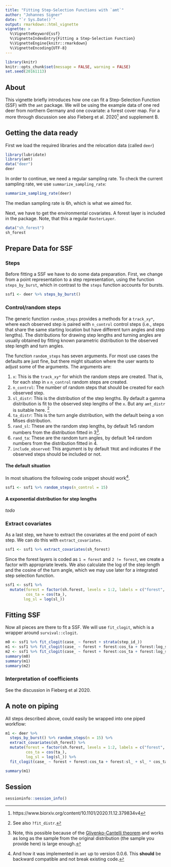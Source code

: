 ```yaml
---
title: "Fitting Step-Selection Functions with `amt`"
author: "Johannes Signer"
date: "`r Sys.Date()`"
output: rmarkdown::html_vignette
vignette: >
  %\VignetteKeyword{ssf}
  %\VignetteIndexEntry{Fitting a Step-Selection Function}
  %\VignetteEngine{knitr::rmarkdown}
  %\VignetteEncoding{UTF-8}
---
```


```r
library(knitr)
knitr::opts_chunk$set(message = FALSE, warning = FALSE)
set.seed(20161113)
```


## About

This vignette briefly introduces how one can fit a Step-Selection Function (SSF) with the `amt` package. We will be using the example data of one red deer from northern Germany and one covariate: a forest cover map. For a more through discussion see also Fieberg et al. 2020^[https://www.biorxiv.org/content/10.1101/2020.11.12.379834v4] and supplement B.

## Getting the data ready

First we load the required libraries and the relocation data (called `deer`)

```r
library(lubridate)
library(amt)
data("deer")
deer
```

In order to continue, we need a regular sampling rate. To check the current sampling rate, we use `summarize_sampling_rate`:

```r
summarize_sampling_rate(deer)
```

The median sampling rate is 6h, which is what we aimed for.


Next, we have to get the environmental covariates. A forest layer is included in the package. Note, that this a regular `RasterLayer`. 

```r
data("sh_forest")
sh_forest
```

## Prepare Data for SSF

### Steps

Before fitting a SSF we have to do some data preparation. First, we change from a point representation to a step representation, using the function `steps_by_burst`, which in contrast to the `steps` function accounts for bursts.

```r
ssf1 <- deer %>% steps_by_burst()
```

### Control/random steps

The generic function `random_steps` provides a methods for a `track_xy*`, where each observed step is paired with `n_control` control steps (i.e., steps that share the same starting location but have different turn angles and step lengths). The distributions for drawing step lengths and turning angles are usually obtained by fitting known parametric distribution to the observed step length and turn angles. 

The function `random_steps` has seven arguments. For most use cases the defaults are just fine, but there might situation where the user wants to adjust some of the arguments. The arguments are:  

1. `x`: This is the `track_xy*` for which the random steps are created. That is, for each step in `x` `n_control` random steps are created. 
2. `n_control`: The number of random steps that should be created for each observed step.
3. `sl_distr`: This is the distribution of the step lengths. By default a gamma distribution is fit to the observed step lengths of the `x`. But any `amt_distr` is suitable here. ^[See also `?fit_distr`.]
4. `ta_distr`: This is the turn angle distribution, with the default being a von Mises distribution.
5. `rand_sl`: These are the random step lengths, by default 1e5 random numbers from the distribution fitted in 3^[Note, this possible because of the [Glivenko-Cantelli theorem](https://en.wikipedia.org/wiki/Glivenko%E2%80%93Cantelli_theorem) and works as long as the sample from the original distribution (the sample you provide here) is large enough.].
6. `rand_ta`: These are the random turn angles, by default 1e4 random numbers from the distribution fitted in 4.
7. `include_observed`: This argument is by default `TRUE` and indicates if the observed steps should be included or not.


#### The default situation

In most situations the following code snippet should work^[And how it was implemented in `amt` up to version 0.0.6. This **should** be backward compatible and not break existing code.]. 

```r
ssf1 <- ssf1 %>% random_steps(n_control = 15)
```

#### A exponential distribution for step lengths

*todo*


### Extract covariates

As a last step, we have to extract the covariates at the end point of each step. We can do this with `extract_covariates`.

```r
ssf1 <- ssf1 %>% extract_covariates(sh_forest) 
```


Since the forest layers is coded as `1 = forest` and `2 != forest`, we create a factor with appropriate levels. We also calculate the log of the step length and the cosine of the turn angle, which we may use later for a integrated step selection function.


```r
ssf1 <- ssf1 %>% 
  mutate(forest = factor(sh.forest, levels = 1:2, labels = c("forest", "non-forest")), 
         cos_ta = cos(ta_), 
        log_sl = log(sl_)) 
```

## Fitting SSF 

Now all pieces are there to fit a SSF. We will use `fit_clogit`, which is a wrapper around `survival::clogit`.

```r
m0 <- ssf1 %>% fit_clogit(case_ ~ forest + strata(step_id_))
m1 <- ssf1 %>% fit_clogit(case_ ~ forest + forest:cos_ta + forest:log_sl + log_sl * cos_ta + strata(step_id_))
m2 <- ssf1 %>% fit_clogit(case_ ~ forest + forest:cos_ta + forest:log_sl + log_sl + cos_ta + strata(step_id_))
summary(m0)
summary(m1)
summary(m2)
```

### Interpretation of coefficients

See the discussion in Fieberg et al 2020.

## A note on piping

All steps described above, could easily be wrapped into one piped workflow:

```r
m1 <- deer %>% 
  steps_by_burst() %>% random_steps(n = 15) %>% 
  extract_covariates(sh_forest) %>% 
  mutate(forest = factor(sh.forest, levels = 1:2, labels = c("forest", "non-forest")), 
         cos_ta = cos(ta_), 
         log_sl = log(sl_)) %>% 
  fit_clogit(case_ ~ forest + forest:cos_ta + forest:sl_ + sl_ * cos_ta + strata(step_id_))
```

```r
summary(m1)
```


## Session

```r
sessioninfo::session_info()
```

